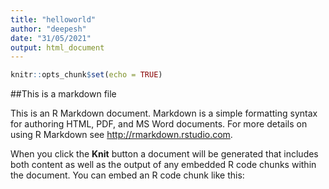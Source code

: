 ```yaml
---
title: "helloworld"
author: "deepesh"
date: "31/05/2021"
output: html_document
---
```


```r
knitr::opts_chunk$set(echo = TRUE)
```

##This is a markdown file

This is an R Markdown document. Markdown is a simple formatting syntax for authoring HTML, PDF, and MS Word documents. For more details on using R Markdown see <http://rmarkdown.rstudio.com>.

When you click the **Knit** button a document will be generated that includes both content as well as the output of any embedded R code chunks within the document. You can embed an R code chunk like this:


